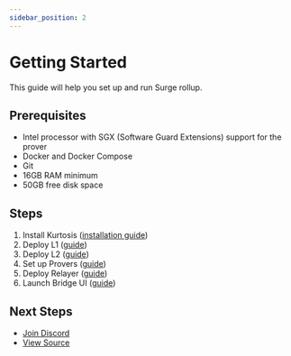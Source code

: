 ```yaml
---
sidebar_position: 2
---
```


# Getting Started

This guide will help you set up and run Surge rollup.

## Prerequisites

- Intel processor with SGX (Software Guard Extensions) support for the prover
- Docker and Docker Compose
- Git
- 16GB RAM minimum
- 50GB free disk space

## Steps

1. Install Kurtosis ([installation guide](https://docs.kurtosis.com/quickstart))
2. Deploy L1 ([guide](/docs/Guides/deploy-l1))
3. Deploy L2 ([guide](/docs/Guides/deploy-l2))
4. Set up Provers ([guide](/docs/Guides/provers))
5. Deploy Relayer ([guide](/docs/Guides/deploy-relayer))
6. Launch Bridge UI ([guide](/docs/Guides/deploy-bridge-ui))

## Next Steps

- [Join Discord](https://discord.gg/nethermind)
- [View Source](https://github.com/NethermindEth)
